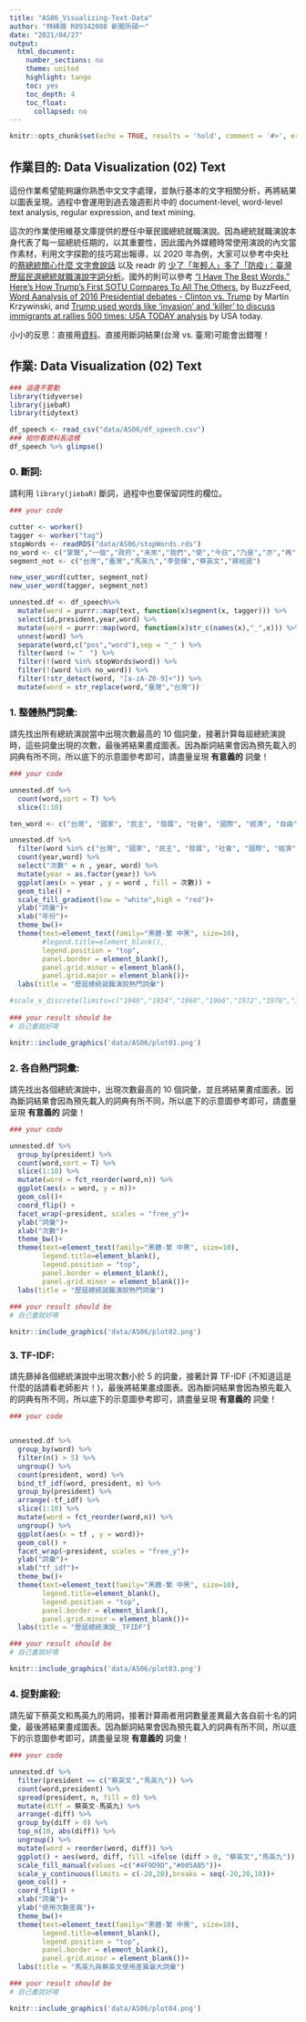 ```yaml
---
title: "AS06_Visualizing-Text-Data"
author: "林綺薇 R09342008 新聞所碩一"
date: "2021/04/27"
output:
  html_document:
    number_sections: no
    theme: united
    highlight: tango
    toc: yes
    toc_depth: 4
    toc_float:
      collapsed: no
---
```


```r
knitr::opts_chunk$set(echo = TRUE, results = 'hold', comment = '#>', error = TRUE)
```

## 作業目的: Data Visualization (02) Text

這份作業希望能夠讓你熟悉中文文字處理，並執行基本的文字相關分析，再將結果以圖表呈現。過程中會運用到過去幾週影片中的 document-level, word-level text analysis, regular expression, and text mining.

這次的作業使用維基文庫提供的歷任中華民國總統就職演說。因為總統就職演說本身代表了每一屆總統任期的，以其重要性，因此國內外媒體時常使用演說的內文當作素材，利用文字探勘的技巧寫出報導，以 2020 年為例，大家可以參考中央社的[蔡總統關心什麼 文字會說話
](https://www.cna.com.tw/project/20200520-inauguraladdress/) 以及 readr 的 [少了「年輕人」多了「防疫」：臺灣歷屆民選總統就職演說字詞分析
](https://www.readr.tw/post/2433)。國外的則可以參考 [“I Have The Best Words.” Here's How Trump’s First SOTU Compares To All The Others.](https://www.buzzfeednews.com/article/peteraldhous/trump-state-of-the-union-words#.tbr8QJvA7) by BuzzFeed, [Word Aanalysis of 2016 Presidential debates - Clinton vs. Trump](http://mkweb.bcgsc.ca/debates2016/) by Martin Krzywinski, and [Trump used words like 'invasion' and 'killer' to discuss immigrants at rallies 500 times: USA TODAY analysis](https://www.usatoday.com/story/news/politics/elections/2019/08/08/trump-immigrants-rhetoric-criticized-el-paso-dayton-shootings/1936742001/) by USA today.

小小的反思：直接用[資料](https://zh.wikisource.org/wiki/%E4%B8%AD%E8%8F%AF%E6%B0%91%E5%9C%8B%E7%AC%AC%E5%8D%81%E5%9B%9B%E4%BB%BB%E7%B8%BD%E7%B5%B1%E5%B0%B1%E8%81%B7%E6%BC%94%E8%AA%AA)、直接用斷詞結果(台灣 vs. 臺灣)可能會出錯喔！

## 作業: Data Visualization (02) Text

```r
### 這邊不要動
library(tidyverse)
library(jiebaR)
library(tidytext)

df_speech <- read_csv("data/AS06/df_speech.csv")
### 給你看資料長這樣
df_speech %>% glimpse()
```

### 0. 斷詞:

請利用 `library(jiebaR)` 斷詞，過程中也要保留詞性的欄位。

```r
### your code

cutter <- worker()
tagger <- worker("tag")
stopWords <- readRDS("data/AS06/stopWords.rds")
no_word <- c("掌聲","一個","政府","未來","我們","使","今日","乃是","亦","再","唯","公","人","此一","公","新","過去","四年","中","持續","今天","之上","年","一百三十","萬","支柱","一塊","我會","事情","更好","相同","邁進","之間","兩千","經由","現場","最","應該","我要","前","一起")
segment_not <- c("台灣","臺灣","馬英九","李登輝","蔡英文","蔣經國")

new_user_word(cutter, segment_not)
new_user_word(tagger, segment_not)

unnested.df <- df_speech%>%
  mutate(word = purrr::map(text, function(x)segment(x, tagger))) %>%
  select(id,president,year,word) %>%
  mutate(word = purrr::map(word, function(x)str_c(names(x),"_",x))) %>%
  unnest(word) %>% 
  separate(word,c("pos","word"),sep = "_" ) %>%
  filter(word != "　") %>%
  filter(!(word %in% stopWords$word)) %>%
  filter(!(word %in% no_word)) %>%
  filter(!str_detect(word, "[a-zA-Z0-9]+")) %>%
  mutate(word = str_replace(word,"臺灣","台灣"))
```

### 1. 整體熱門詞彙:

請先找出所有總統演說當中出現次數最高的 10 個詞彙，接著計算每屆總統演說時，這些詞彙出現的次數，最後將結果畫成圖表。因為斷詞結果會因為預先載入的詞典有所不同，所以底下的示意圖參考即可，請盡量呈現 **有意義的** 詞彙！

```r
### your code

unnested.df %>%
  count(word,sort = T) %>%
  slice(1:10)

ten_word <- c("台灣", "國家", "民主", "發展", "社會", "國際", "經濟", "自由", "和平","中華民國")

unnested.df %>%
  filter(word %in% c("台灣", "國家", "民主", "發展", "社會", "國際", "經濟", "自由", "和平", "中華民國")) %>%
  count(year,word) %>%
  select("次數" = n , year, word) %>%
  mutate(year = as.factor(year)) %>%
  ggplot(aes(x = year , y = word , fill = 次數)) +
  geom_tile() +
  scale_fill_gradient(low = "white",high = "red")+
  ylab("詞彙")+
  xlab("年份")+
  theme_bw()+
  theme(text=element_text(family="黑體-繁 中黑", size=10),
        #legend.title=element_blank(),
        legend.position = "top",
        panel.border = element_blank(),
        panel.grid.minor = element_blank(),
        panel.grid.major = element_blank())+
  labs(title = "歷屆總統就職演說熱門詞彙")

#scale_x_discrete(limits=c("1948","1954","1960","1966","1972","1978","1984","1990","1996","2000","2004","2008","2012","2016","2020"))+
            
### your result should be
# 自己畫就好唷
```

```r
knitr::include_graphics('data/AS06/plot01.png')
```

### 2. 各自熱門詞彙:

請先找出各個總統演說中，出現次數最高的 10 個詞彙，並且將結果畫成圖表。因為斷詞結果會因為預先載入的詞典有所不同，所以底下的示意圖參考即可，請盡量呈現 **有意義的** 詞彙！

```r
### your code

unnested.df %>%
  group_by(president) %>%
  count(word,sort = T) %>%
  slice(1:10) %>%
  mutate(word = fct_reorder(word,n)) %>%
  ggplot(aes(x = word, y = n))+
  geom_col()+
  coord_flip() + 
  facet_wrap(~president, scales = "free_y")+
  ylab("詞彙")+
  xlab("次數")+
  theme_bw()+
  theme(text=element_text(family="黑體-繁 中黑", size=10),
        legend.title=element_blank(),
        legend.position = "top",
        panel.border = element_blank(),
        panel.grid.minor = element_blank())+
  labs(title = "歷屆總統就職演說熱門詞彙")
  
### your result should be
# 自己畫就好唷

```


```r
knitr::include_graphics('data/AS06/plot02.png')
```

### 3. TF-IDF:

請先篩掉各個總統演說中出現次數小於 5 的詞彙，接著計算 TF-IDF (不知道這是什麼的話請看老師影片！)，最後將結果畫成圖表。因為斷詞結果會因為預先載入的詞典有所不同，所以底下的示意圖參考即可，請盡量呈現 **有意義的** 詞彙！

```r
### your code


unnested.df %>%
  group_by(word) %>%
  filter(n() > 5) %>%
  ungroup() %>%
  count(president, word) %>% 
  bind_tf_idf(word, president, n) %>%
  group_by(president) %>%
  arrange(-tf_idf) %>%
  slice(1:10) %>%
  mutate(word = fct_reorder(word,n)) %>%
  ungroup() %>%
  ggplot(aes(x = tf , y = word))+
  geom_col() +
  facet_wrap(~president, scales = "free_y")+
  ylab("詞彙")+
  xlab("tf_idf")+
  theme_bw()+
  theme(text=element_text(family="黑體-繁 中黑", size=10),
        legend.title=element_blank(),
        legend.position = "top",
        panel.border = element_blank(),
        panel.grid.minor = element_blank())+
  labs(title = "歷屆總統演說＿TFIDF")

### your result should be
# 自己畫就好唷

```


```r
knitr::include_graphics('data/AS06/plot03.png')
```

### 4. 捉對廝殺:

請先留下蔡英文和馬英九的用詞，接著計算兩者用詞數量差異最大各自前十名的詞彙，最後將結果畫成圖表。因為斷詞結果會因為預先載入的詞典有所不同，所以底下的示意圖參考即可，請盡量呈現 **有意義的** 詞彙！

```r
### your code

unnested.df %>%
  filter(president == c("蔡英文","馬英九")) %>%
  count(word,president) %>%
  spread(president, n, fill = 0) %>%
  mutate(diff = 蔡英文-馬英九) %>%
  arrange(-diff) %>%
  group_by(diff > 0) %>%
  top_n(10, abs(diff)) %>%
  ungroup() %>%
  mutate(word = reorder(word, diff)) %>%
  ggplot() + aes(word, diff, fill =ifelse (diff > 0, "蔡英文","馬英九")) + 
  scale_fill_manual(values =c("#4F9D9D","#005AB5"))+
  scale_y_continuous(limits = c(-20,20),breaks = seq(-20,20,10))+
  geom_col() + 
  coord_flip() + 
  xlab("詞彙")+
  ylab("使用次數差異")+
  theme_bw()+
  theme(text=element_text(family="黑體-繁 中黑", size=10),
        legend.title=element_blank(),
        legend.position = "top",
        panel.border = element_blank(),
        panel.grid.minor = element_blank())+
  labs(title = "馬英九與蔡英文使用差異最大詞彙")

### your result should be
# 自己畫就好唷

```

```r
knitr::include_graphics('data/AS06/plot04.png')
```
